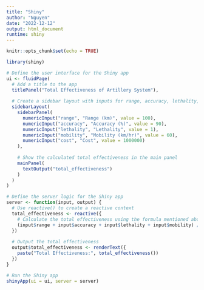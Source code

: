 ---
title: "Shiny"
author: "Nguyen"
date: "2022-12-12"
output: html_document
runtime: shiny
---

```{r setup, include=FALSE}
knitr::opts_chunk$set(echo = TRUE)

library(shiny)

# Define the user interface for the Shiny app
ui <- fluidPage(
  # Add a title to the app
  titlePanel("Total Effectiveness of Artillery System"),
  
  # Create a sidebar layout with inputs for range, accuracy, lethality, mobility, and cost
  sidebarLayout(
    sidebarPanel(
      numericInput("range", "Range (km)", value = 100),
      numericInput("accuracy", "Accuracy (%)", value = 90),
      numericInput("lethality", "Lethality", value = 1),
      numericInput("mobility", "Mobility (km/hr)", value = 60),
      numericInput("cost", "Cost", value = 1000000)
    ),
    
    # Show the calculated total effectiveness in the main panel
    mainPanel(
      textOutput("total_effectiveness")
    )
  )
)

# Define the server logic for the Shiny app
server <- function(input, output) {
  # Use reactive() to create a reactive context
  total_effectiveness <- reactive({
    # Calculate the total effectiveness using the formula mentioned above
    (input$range + input$accuracy + input$lethality + input$mobility) / input$cost
  })
  
  # Output the total effectiveness
  output$total_effectiveness <- renderText({
    paste("Total Effectiveness:", total_effectiveness())
  })
}

# Run the Shiny app
shinyApp(ui = ui, server = server)


```

